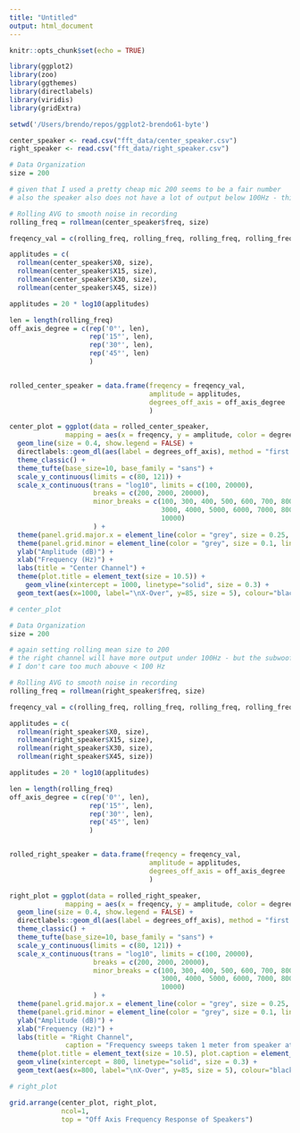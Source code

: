 ```yaml
---
title: "Untitled"
output: html_document
---
```


```r
knitr::opts_chunk$set(echo = TRUE)
```

```r
library(ggplot2)
library(zoo)
library(ggthemes)
library(directlabels)
library(viridis)
library(gridExtra)

setwd('/Users/brendo/repos/ggplot2-brendo61-byte')

center_speaker <- read.csv("fft_data/center_speaker.csv")
right_speaker <- read.csv("fft_data/right_speaker.csv")
```

```r
# Data Organization
size = 200

# given that I used a pretty cheap mic 200 seems to be a fair number
# also the speaker also does not have a lot of output below 100Hz - this is known from the manufacturer

# Rolling AVG to smooth noise in recording
rolling_freq = rollmean(center_speaker$freq, size)

freqency_val = c(rolling_freq, rolling_freq, rolling_freq, rolling_freq)

applitudes = c(
  rollmean(center_speaker$X0, size), 
  rollmean(center_speaker$X15, size), 
  rollmean(center_speaker$X30, size), 
  rollmean(center_speaker$X45, size))

applitudes = 20 * log10(applitudes)

len = length(rolling_freq)
off_axis_degree = c(rep('0°', len),
                    rep('15°', len),
                    rep('30°', len),
                    rep('45°', len)
                    )


rolled_center_speaker = data.frame(freqency = freqency_val,
                                   amplitude = applitudes,
                                   degrees_off_axis = off_axis_degree
                                   )
```

```r
center_plot = ggplot(data = rolled_center_speaker, 
              mapping = aes(x = freqency, y = amplitude, color = degrees_off_axis)) +
  geom_line(size = 0.4, show.legend = FALSE) + 
  directlabels::geom_dl(aes(label = degrees_off_axis), method = "first.qp") + 
  theme_classic() +
  theme_tufte(base_size=10, base_family = "sans") + 
  scale_y_continuous(limits = c(80, 121)) +
  scale_x_continuous(trans = "log10", limits = c(100, 20000), 
                     breaks = c(200, 2000, 20000),
                     minor_breaks = c(100, 300, 400, 500, 600, 700, 800, 900, 1000,
                                      3000, 4000, 5000, 6000, 7000, 8000, 9000,
                                      10000)
                     ) +
  theme(panel.grid.major.x = element_line(color = "grey", size = 0.25, linetype = 2)) + 
  theme(panel.grid.minor = element_line(color = "grey", size = 0.1, linetype = 1)) +
  ylab("Amplitude (dB)") + 
  xlab("Frequency (Hz)") + 
  labs(title = "Center Channel") + 
  theme(plot.title = element_text(size = 10.5)) +
    geom_vline(xintercept = 1000, linetype="solid", size = 0.3) +
  geom_text(aes(x=1000, label="\nX-Over", y=85, size = 5), colour="black", angle=90)

# center_plot
```

```r
# Data Organization
size = 200

# again setting rolling mean size to 200
# the right channel will have more output under 100Hz - but the subwoofers are doing most of the heavy lifting there
# I don't care too much abouve < 100 Hz

# Rolling AVG to smooth noise in recording
rolling_freq = rollmean(right_speaker$freq, size)

freqency_val = c(rolling_freq, rolling_freq, rolling_freq, rolling_freq)

applitudes = c(
  rollmean(right_speaker$X0, size), 
  rollmean(right_speaker$X15, size), 
  rollmean(right_speaker$X30, size), 
  rollmean(right_speaker$X45, size))

applitudes = 20 * log10(applitudes)

len = length(rolling_freq)
off_axis_degree = c(rep('0°', len),
                    rep('15°', len),
                    rep('30°', len),
                    rep('45°', len)
                    )


rolled_right_speaker = data.frame(freqency = freqency_val,
                                   amplitude = applitudes,
                                   degrees_off_axis = off_axis_degree
                                   )
```

```r
right_plot = ggplot(data = rolled_right_speaker, 
              mapping = aes(x = freqency, y = amplitude, color = degrees_off_axis)) +
  geom_line(size = 0.4, show.legend = FALSE) + 
  directlabels::geom_dl(aes(label = degrees_off_axis), method = "first.qp") + 
  theme_classic() +
  theme_tufte(base_size=10, base_family = "sans") + 
  scale_y_continuous(limits = c(80, 121)) +
  scale_x_continuous(trans = "log10", limits = c(100, 20000), 
                     breaks = c(200, 2000, 20000),
                     minor_breaks = c(100, 300, 400, 500, 600, 700, 800, 900, 1000,
                                      3000, 4000, 5000, 6000, 7000, 8000, 9000,
                                      10000)
                     ) +
  theme(panel.grid.major.x = element_line(color = "grey", size = 0.25, linetype = 2)) + 
  theme(panel.grid.minor = element_line(color = "grey", size = 0.1, linetype = 1)) +
  ylab("Amplitude (dB)") + 
  xlab("Frequency (Hz)") + 
  labs(title = "Right Channel",
              caption = "Frequency sweeps taken 1 meter from speaker at intevals of 15 degress off-axis relative to forward direction of speaker.\nSingnal below cross-over point is produced via woofer and above x-over via the tweeter.") + 
  theme(plot.title = element_text(size = 10.5), plot.caption = element_text(size = 8.5, hjust = 0)) + 
  geom_vline(xintercept = 800, linetype="solid", size = 0.3) +
  geom_text(aes(x=800, label="\nX-Over", y=85, size = 5), colour="black", angle=90)

# right_plot
```

```r
grid.arrange(center_plot, right_plot, 
             ncol=1,
             top = "Off Axis Frequency Response of Speakers")

```

